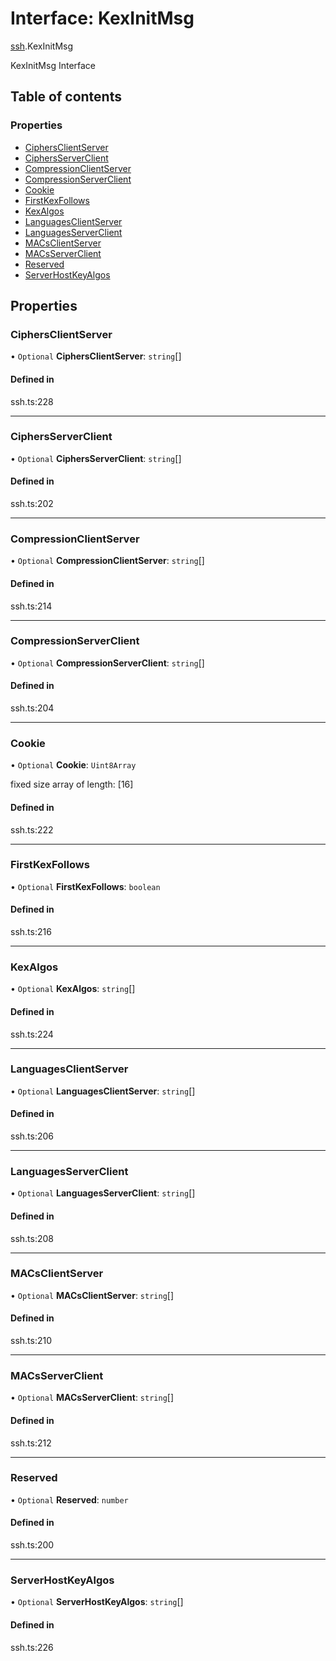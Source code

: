 # Interface: KexInitMsg

[ssh](/templates/protocols/javascript/modules/ssh).KexInitMsg

KexInitMsg Interface

## Table of contents

### Properties

- [CiphersClientServer](/templates/protocols/javascript/modules/ssh.KexInitMsg#ciphersclientserver)
- [CiphersServerClient](/templates/protocols/javascript/modules/ssh.KexInitMsg#ciphersserverclient)
- [CompressionClientServer](/templates/protocols/javascript/modules/ssh.KexInitMsg#compressionclientserver)
- [CompressionServerClient](/templates/protocols/javascript/modules/ssh.KexInitMsg#compressionserverclient)
- [Cookie](/templates/protocols/javascript/modules/ssh.KexInitMsg#cookie)
- [FirstKexFollows](/templates/protocols/javascript/modules/ssh.KexInitMsg#firstkexfollows)
- [KexAlgos](/templates/protocols/javascript/modules/ssh.KexInitMsg#kexalgos)
- [LanguagesClientServer](/templates/protocols/javascript/modules/ssh.KexInitMsg#languagesclientserver)
- [LanguagesServerClient](/templates/protocols/javascript/modules/ssh.KexInitMsg#languagesserverclient)
- [MACsClientServer](/templates/protocols/javascript/modules/ssh.KexInitMsg#macsclientserver)
- [MACsServerClient](/templates/protocols/javascript/modules/ssh.KexInitMsg#macsserverclient)
- [Reserved](/templates/protocols/javascript/modules/ssh.KexInitMsg#reserved)
- [ServerHostKeyAlgos](/templates/protocols/javascript/modules/ssh.KexInitMsg#serverhostkeyalgos)

## Properties

### CiphersClientServer

• `Optional` **CiphersClientServer**: `string`[]

#### Defined in

ssh.ts:228

___

### CiphersServerClient

• `Optional` **CiphersServerClient**: `string`[]

#### Defined in

ssh.ts:202

___

### CompressionClientServer

• `Optional` **CompressionClientServer**: `string`[]

#### Defined in

ssh.ts:214

___

### CompressionServerClient

• `Optional` **CompressionServerClient**: `string`[]

#### Defined in

ssh.ts:204

___

### Cookie

• `Optional` **Cookie**: `Uint8Array`

fixed size array of length: [16]

#### Defined in

ssh.ts:222

___

### FirstKexFollows

• `Optional` **FirstKexFollows**: `boolean`

#### Defined in

ssh.ts:216

___

### KexAlgos

• `Optional` **KexAlgos**: `string`[]

#### Defined in

ssh.ts:224

___

### LanguagesClientServer

• `Optional` **LanguagesClientServer**: `string`[]

#### Defined in

ssh.ts:206

___

### LanguagesServerClient

• `Optional` **LanguagesServerClient**: `string`[]

#### Defined in

ssh.ts:208

___

### MACsClientServer

• `Optional` **MACsClientServer**: `string`[]

#### Defined in

ssh.ts:210

___

### MACsServerClient

• `Optional` **MACsServerClient**: `string`[]

#### Defined in

ssh.ts:212

___

### Reserved

• `Optional` **Reserved**: `number`

#### Defined in

ssh.ts:200

___

### ServerHostKeyAlgos

• `Optional` **ServerHostKeyAlgos**: `string`[]

#### Defined in

ssh.ts:226
